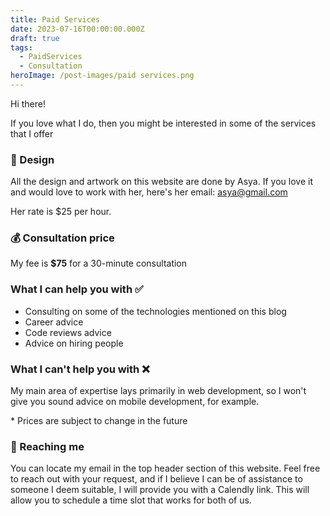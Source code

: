 ```yaml
---
title: Paid Services
date: 2023-07-16T00:00:00.000Z
draft: true
tags:
  - PaidServices
  - Consultation
heroImage: /post-images/paid services.png
---
```


Hi there!

If you love what I do, then you might be interested in some of the services that I offer

### 🎨 Design

All the design and artwork on this website are done by Asya. If you love it and would love to work with her, here's her email: [asya@gmail.com](mailto\:asya@gmail.com)

Her rate is $25 per hour.

### 💰 Consultation price

My fee is **$75** for a 30-minute consultation

### What I can help you with ✅

* Consulting on some of the technologies mentioned on this blog
* Career advice
* Code reviews advice
* Advice on hiring people

### What I can't help you with ❌

My main area of expertise lays primarily in web development, so I won't give you sound advice on mobile development, for example.

\* Prices are subject to change in the future

### 📧 Reaching me

You can locate my email in the top header section of this website. Feel free to reach out with your request, and if I believe I can be of assistance to someone I deem suitable, I will provide you with a Calendly link. This will allow you to schedule a time slot that works for both of us.

